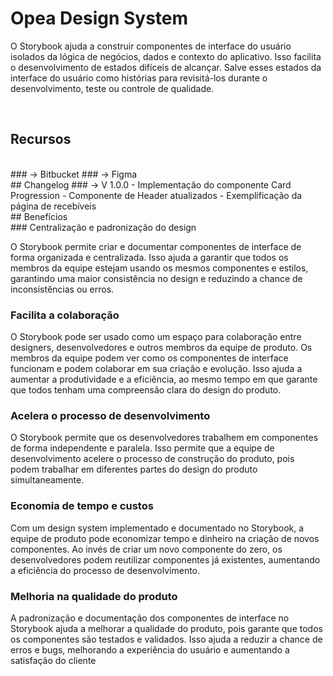 
<Meta title="Introdução/Introdução" />

<style lang="scss">
  {`
    @import '../assets/styles/index.scss';
  `}
</style>

# Opea Design System

O Storybook ajuda a construir componentes de interface do usuário isolados da lógica de negócios, dados e contexto do aplicativo. Isso facilita o desenvolvimento de estados difíceis de alcançar. Salve esses estados da interface do usuário como histórias para revisitá-los durante o desenvolvimento, teste ou controle de qualidade.

<br/>

## Recursos
<br/>
### → Bitbucket
### → Figma

<br/>
## Changelog
### → V 1.0.0
- Implementação do componente Card Progression
- Componente de Header atualizados
- Exemplificação da página de recebíveis

<br/>
## Benefícios
<br/>
### Centralização e padronização do design

O Storybook permite criar e documentar componentes de interface de forma organizada e centralizada. Isso ajuda a garantir que todos os membros da equipe estejam usando os mesmos componentes e estilos, garantindo uma maior consistência no design e reduzindo a chance de inconsistências ou erros.

### Facilita a colaboração

O Storybook pode ser usado como um espaço para colaboração entre designers, desenvolvedores e outros membros da equipe de produto. Os membros da equipe podem ver como os componentes de interface funcionam e podem colaborar em sua criação e evolução. Isso ajuda a aumentar a produtividade e a eficiência, ao mesmo tempo em que garante que todos tenham uma compreensão clara do design do produto.

### Acelera o processo de desenvolvimento

O Storybook permite que os desenvolvedores trabalhem em componentes de forma independente e paralela. Isso permite que a equipe de desenvolvimento acelere o processo de construção do produto, pois podem trabalhar em diferentes partes do design do produto simultaneamente.

### Economia de tempo e custos

Com um design system implementado e documentado no Storybook, a equipe de produto pode economizar tempo e dinheiro na criação de novos componentes. Ao invés de criar um novo componente do zero, os desenvolvedores podem reutilizar componentes já existentes, aumentando a eficiência do processo de desenvolvimento.

### Melhoria na qualidade do produto

A padronização e documentação dos componentes de interface no Storybook ajuda a melhorar a qualidade do produto, pois garante que todos os componentes são testados e validados. Isso ajuda a reduzir a chance de erros e bugs, melhorando a experiência do usuário e aumentando a satisfação do cliente